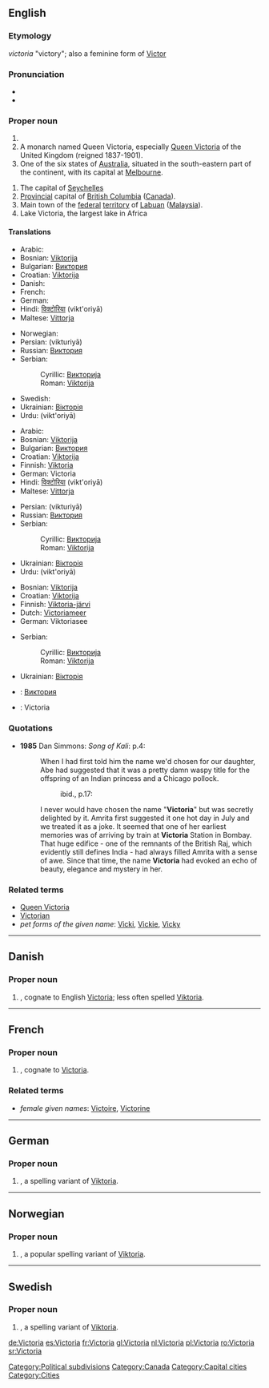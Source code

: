 {{see|victoria}}

==English==
===Etymology===
{{L.}} ''victoria'' "victory"; also a feminine form of [[Victor]]

===Pronunciation ===
* {{IPA|/viktɔɹiːə/}}
* {{audio|en-ca-Victoria.ogg|Audio (CA)}}

===Proper noun===
{{en-proper noun}}

# {{given name|female|from Latin|}}
# A monarch named Queen Victoria, especially [[w:Queen Victoria|Queen Victoria]] of the United Kingdom (reigned 1837-1901).
# One of the six states of [[Australia]], situated in the south-eastern part of the continent, with its capital at [[Melbourne]].
[[Category:Political subdivisions]]
# The capital of [[Seychelles]]
# [[provincial|Provincial]] capital of [[British Columbia]] ([[Canada]]).
# Main town of the [[federal]] [[territory]] of [[Labuan]] ([[Malaysia]]).
# Lake Victoria, the largest lake in Africa

====Translations====
{{trans-top|female given name}}
*Arabic: {{ARchar|[[فيكتوريا]]}}
*Bosnian: [[Viktorija]] {{f}}
*Bulgarian: [[Виктория]] {{f}}
*Croatian: [[Viktorija]] {{f}}
*Danish: {{t|da|Victoria}}
*French: {{t|fr|Victoria}}
*German: {{t|de|Viktoria}}
*Hindi: [[विक्टोरिया]] (vikt'oriyā) {{f}}
*Maltese: [[Vittorja]] {{f}}
{{trans-mid}}
*Norwegian: {{t|no|Viktoria}}
*Persian: {{FAchar|[[ویکتوریا]]}} (vikturiyā)
*Russian: [[Виктория]] {{f}}
*Serbian:
*:Cyrillic: [[Викторија]] {{f}}
*:Roman: [[Viktorija]] {{f}}
*Swedish: {{t|sv|Viktoria}} {{c}}
*Ukrainian: [[Вікторія]] {{f}}
*Urdu: {{URchar|[[وکٹوریہ]]}} (vikt'oriyā) {{f}}
{{trans-bottom}}
<!-- Make an entry here only, if it is customary to spell all English-language Victoria -names in some other way e.g. due to different alphabet system -->
{{trans-top|Queen Victoria}}
*Arabic: {{ARchar|[[فيكتوريا]]}}
*Bosnian: [[Viktorija]] {{f}}
*Bulgarian: [[Виктория]] {{f}}
*Croatian: [[Viktorija]] {{f}}
*Finnish: [[Viktoria]]
*German: Victoria
*Hindi: [[विक्टोरिया]] (vikt'oriyā) {{f}}
*Maltese: [[Vittorja]] 
{{trans-mid}}
*Persian: {{FAchar|[[ویکتوریا]]}} (vikturiyā)
*Russian: [[Виктория]] {{f}}
*Serbian:
*:Cyrillic: [[Викторија]] {{f}}
*:Roman: [[Viktorija]] {{f}}
*Ukrainian: [[Вікторія]] {{f}}
*Urdu: {{URchar|[[وکٹوریہ]]}} (vikt'oriyā) {{f}}
{{trans-bottom}}

{{trans-top|Lake Victoria}}
*Bosnian: [[Viktorija]] {{f}}
*Croatian: [[Viktorija]] {{f}}
*Finnish: [[Viktoria-järvi]]
*Dutch: [[Victoriameer]]
*German: Viktoriasee {{m}}
{{trans-mid}}
*Serbian:
*:Cyrillic: [[Викторија]] {{f}}
*:Roman: [[Viktorija]] {{f}}
*Ukrainian: [[Вікторія]] {{f}}
{{trans-bottom}}

{{checktrans}}
{{trans-top|translations to be checked}}
*{{ttbc|Bulgarian}}: [[Виктория]]
*{{ttbc|French}}: Victoria
{{trans-bottom}}

===Quotations===
*'''1985''' Dan Simmons: ''Song of Kali'': p.4:
*:When I had first told him the name we'd chosen for our daughter, Abe had suggested that it was a pretty damn waspy title for the offspring of an Indian princess and a Chicago pollock.
*::ibid., p.17:
*:I never would have chosen the name "'''Victoria'''" but was secretly delighted by it. Amrita first suggested it one hot day in July and we treated it as a joke. It seemed that one of her earliest memories was of arriving by train at '''Victoria''' Station in Bombay. That huge edifice - one of the remnants of the British Raj, which evidently still defines India - had always filled Amrita with a sense of awe. Since that time, the name '''Victoria''' had evoked an echo of beauty, elegance and mystery in her.

===Related terms===
*[[Queen Victoria]]
*[[Victorian]]
*''pet forms of the given name'': [[Vicki]], [[Vickie]], [[Vicky]]

[[Category:Canada]]
[[Category:Capital cities]]
[[Category:Cities]]

----

==Danish==

===Proper noun===
{{infl|da|proper noun}}

# {{given name|female||da:}}, cognate to English [[#English|Victoria]]; less often spelled [[Viktoria]].

----

==French==

===Proper noun===
{{infl|fr|proper noun}}

# {{given name|female||fr:}}, cognate to [[#English|Victoria]].

===Related terms===
*''female given names'': [[Victoire]], [[Victorine]]

----

==German==

===Proper noun===
{{infl|de|proper noun}}

# {{given name|female||de:}}, a spelling variant of [[Viktoria]].

----

==Norwegian==

===Proper noun===
{{infl|no|proper noun}}

# {{given name|female||no:}}, a popular spelling variant of [[Viktoria]].

----

==Swedish==

===Proper noun===
{{infl|sv|proper noun}}

# {{given name|female||sv:}}, a spelling variant of [[Viktoria]].

[[de:Victoria]]
[[es:Victoria]]
[[fr:Victoria]]
[[gl:Victoria]]
[[nl:Victoria]]
[[pl:Victoria]]
[[ro:Victoria]]
[[sr:Victoria]]